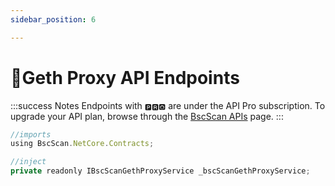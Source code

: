 ```yaml
---
sidebar_position: 6

---
```


# 🎯Geth Proxy API Endpoints

:::success Notes
Endpoints with `🅿🆁🅾` are under the API Pro subscription. To upgrade your API plan, browse through the [BscScan APIs](https://bscscan.com/s_checkout) page.
:::

```jsx
//imports
using BscScan.NetCore.Contracts;

//inject
private readonly IBscScanGethProxyService _bscScanGethProxyService;
```